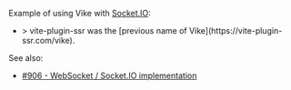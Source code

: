
<CommunityNote url="https://socket.io" />

Example of using Vike with [Socket.IO](https://socket.io/):
 - <Example timestamp="2023.05" repo="phiberber/vps-react-socket-io-v1" />
   > vite-plugin-ssr was the [previous name of Vike](https://vite-plugin-ssr.com/vike).

See also:
 - [#906 - WebSocket / Socket.IO implementation](https://github.com/vikejs/vike/discussions/906)
